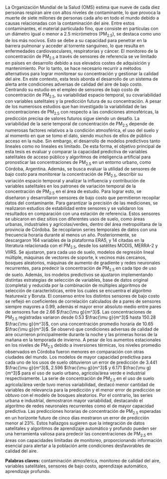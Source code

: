 \par La Organización Mundial de la Salud (OMS) estima que nueve de cada diez personas respiran aire con altos niveles de contaminante, lo que provoca la muerte de siete millones de personas cada año en todo el mundo debido a causas relacionadas con la contaminación del aire. Entre estos contaminantes, el material particulado fino, que consiste en partículas con un diámetro igual o menor a 2.5 micrómetros (PM~2.5~), se destaca como uno de los más nocivos. Esto se debe a su capacidad para penetrar en la barrera pulmonar y acceder al torrente sanguíneo, lo que resulta en enfermedades cardiovasculares, respiratorias y cáncer. El monitoreo de la concentración de PM~2.5~ a través de sensores de referencia se ve limitado en países en desarrollo debido a sus elevados costes de adquisición y mantenimiento. Por lo tanto, se hace necesario recurrir a métodos alternativos para lograr monitorear su concentración y gestionar la calidad del aire. En este contexto, esta tesis aborda el desarrollo de un sistema de alerta ante condiciones adversas de calidad del aire de bajo costo. Centrando su estudio en el empleo de sensores de bajo costo de concentración de PM~2.5~, su variabilidad espacio temporal, su covariabilidad con variables satelitales y la predicción futura de su concentración. A pesar de los numerosos estudios que han investigado la variabilidad de las concentraciones de PM~2.5~ con respecto a las condiciones atmosféricas, la predicción precisa de valores futuros sigue siendo un desafío. La variabilidad de la serie temporal de concentración de PM~2.5~ depende de numerosas factores relativos a la condición atmosférica, el uso del suelo y al momento en que se tomo el dato, siendo muchos de ellos de público acceso en la nube. Sin embargo, el desarrollo de modelos predictivos tanto lineales como no lineales es limitado. De esta forma, el objetivo principal de esta tesis es evaluar y comparar la capacidad predictiva de variables satelitales de acceso público y algoritmos de inteligencia artificial para pronosticar las concentraciones de PM~2.5~ en un entorno urbano, como Córdoba, Argentina. Además, se busca evaluar la utilidad de sensores de bajo costo para monitorear la concentración de PM~2.5~, describir su variación espacio temporal y analizar la influencia y contribución de variables satelitales en los patrones de variación temporal de la concentración de PM~2.5~ en el área de estudio. Para lograr esto, se diseñaron y desarrollaron sensores de bajo costo que permitieron recopilar datos del contaminante. Para garantizar la precisión de las mediciones, se realizaron estudios de estabilidad entre sensores y se validaron los resultados en comparación con una estación de referencia. Estos sensores se ubicaron en diez sitios con diferentes usos de suelo, como áreas urbanas, industriales y agrícolas/verdes, dentro del área metropolitana de la provincia de Córdoba. Se recopilaron series temporales de datos con una frecuencia horaria durante al menos un año. Posteriormente, se descargaron 164 variables de la plataforma ERA5, y 14 citadas en la literatura relacionada con el PM~2.5~, desde los satélites MODIS, MERRA-2 y VIIRS. Se ajustaron, para cada uso de suelo, modelos de regresión lineal múltiple, máquinas de vectores de soporte, k vecinos más cercanos, bosques aleatorios, máquinas de aumento de gradiente y redes neuronales recurrentes, para predecir la concentración de PM~2.5~ en cada tipo de uso de suelo. Además, los modelos predictivos se ajustaron implementando distintas estrategias de selección de variables, base de datos original (completa) y reducida por la combinación de múltiples algoritmos de selección de características, entre los cuales se encuentra el algoritmo featurewiz y Boruta. El consenso entre los distintos sensores de bajo costo se reflejó en coeficientes de correlación calculados de a pares de sensores siempre mayores a 0.99, además el mayor error absoluto medio entre pares de sensores fue de 2.66 $\frac{\mu g}{m^3}$. Las concentraciones de PM~2.5~ registradas variaron desde 0.53 $\frac{\mu g}{m^3}$ hasta 150.28 $\frac{\mu g}{m^3}$, con una concentración promedio horaria de 10.65 $\frac{\mu g}{m^3}$. Se observó que condiciones adversas de calidad de aire ocurrieron principalmente durante la noche y las primeras horas de la mañana en la temporada de invierno. A pesar de los aumentos estacionales en los niveles de PM~2.5~ debido a inversiones térmicas, los niveles promedio observados en Córdoba fueron menores en comparación con otras ciudades del mundo. Los modelos de mayor capacidad predictiva para cada uno de los usos de suelo obtuvieron un error de predicción de 3.441 $\frac{\mu g}{m^3}$, 2.596 $\frac{\mu g}{m^3}$ y 6.171 $\frac{\mu g}{m^3}$ para el uso de suelo urbano, agrícola/área verde e industrial respectivamente. La serie de concentración de PM~2.5~ en el uso de suelo agrícola/área verde tuvo menos variabilidad, destacó menor cantidad de variables de relevancia para la predicción y el menor error de predicción se obtuvo con el modelo de bosques aleatorios. Por el contrario, las series urbana e industrial, demostraron mayor variabilidad, destacando el algoritmo de redes neuronales recurrentes como el de mayor capacidad predictiva. Las predicciones horarias de concentración de PM~2.5~ esperadas en un horizonte futuro de cinco días mostraron un error de predicción menor al 23%. Estos hallazgos sugieren que la integración de datos satelitales y algoritmos de aprendizaje automático y profundo pueden ser una herramienta valiosa para predecir las concentraciones de PM~2.5~ en áreas con capacidades limitadas de monitoreo, proporcionando información esencial para alertar a la población ante condiciones desfavorables de calidad del aire.  

**Palabras claves:** contaminación atmosférica, monitoreo de calidad del aire, variables satelitales, sensores de bajo costo, aprendizaje automático, aprendizaje profundo. 